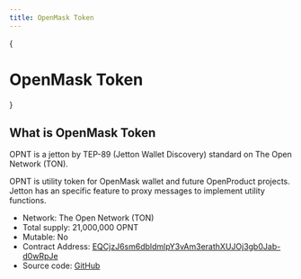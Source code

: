```yaml
---
title: OpenMask Token
---
```


{<h1 className="text-center font-extrabold md:text-5xl mt-8 mb-12">OpenMask Token</h1>}

## What is OpenMask Token

OPNT is a jetton by TEP-89 (Jetton Wallet Discovery) standard on The Open Network (TON).

OPNT is utility token for OpenMask wallet and future OpenProduct projects. Jetton has an specific feature
to proxy messages to implement utility functions.

- Network: The Open Network (TON)
- Total supply: 21,000,000 OPNT
- Mutable: No
- Contract Address: [EQCjzJ6sm6dbldmlpY3vAm3erathXUJOj3gb0Jab-d0wRpJe](https://tonscan.org/jetton/EQCjzJ6sm6dbldmlpY3vAm3erathXUJOj3gb0Jab-d0wRpJe)
- Source code: [GitHub](https://github.com/OpenProduct/openmask-token)
